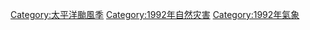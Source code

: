 {{Catnav|頁面分類|地理|水體|海洋|太平洋|太平洋颱風|太平洋颱風季}}

{{catmore}}
{{Commonscat|1992 Pacific typhoon season}}

[[Category:太平洋颱風季|Category:太平洋颱風季]]
[[Category:1992年自然灾害|Category:1992年自然灾害]]
[[Category:1992年氣象|Category:1992年氣象]]